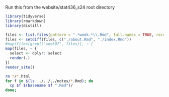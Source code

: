 
Run this from the website/stat436_s24 root directory

```r
library(tidyverse)
library(rmarkdown)
library(distill)

files <- list.files(pattern = ".*week.*\\.Rmd", full.names = TRUE, recursive = TRUE)
files <- setdiff(files, c("./about.Rmd", "./index.Rmd"))
#map(files[grepl("week07", files)], ~ {
map(files, ~ {
  select <- dplyr::select
  render(.)
})
render_site()
```

```sh
rm */*.html
for f in $(ls ../../../notes/*.Rmd); do
  cp $f $(basename $f ".Rmd")/
done;
```
